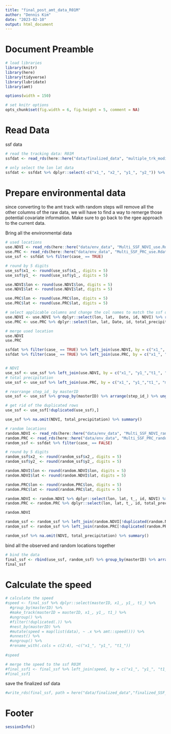 ```yaml
---
title: "final_post_amt_data_R01M"
author: "Dennis Kim"
date: "2023-02-10"
output: html_document
---
```


# Document Preamble 
```r
# load libraries
library(knitr)
library(here)
library(tidyverse)
library(lubridate)
library(amt)

options(width = 150)

# set knitr options 
opts_chunk$set(fig.width = 6, fig.height = 5, comment = NA)
```

# Read Data

ssf data
```r
# read the tracking data: R01M
ssfdat <- read_rds(here::here("data/finalized_data", "multiple_trk_modified.Rdata"))

# only select the lon lat data
ssfdat <- ssfdat %>% dplyr::select(-c("x1_", "x2_", "y1_", "y2_")) %>% rename(., x1_ = coords.x1, y1_ = coords.y1, x2_ = coords.x2, y2_ = coords.y2)
```

# Prepare environmental data
since converting to the amt track with random steps will remove all the other columns of the raw data, we will have to find a way to remerge those potential covariate information. Make sure to go back to the rgee approach to the current data.

Bring all the environmental data 
```r
# used locations 
use.NDVI <- read_rds(here::here("data/env_data", "Multi_SSF_NDVI_use.Rdata"))
use.PRC <- read_rds(here::here("data/env_data", "Multi_SSF_PRC_use.Rdata"))
use_ssf <- ssfdat %>% filter(case_ == TRUE)

# round by 5 digits 
use_ssf$x1_ <- round(use_ssf$x1_, digits = 5)
use_ssf$y1_ <- round(use_ssf$y1_, digits = 5)

use.NDVI$lon <- round(use.NDVI$lon, digits = 5)
use.NDVI$lat <- round(use.NDVI$lat, digits = 5)

use.PRC$lon <- round(use.PRC$lon, digits = 5)
use.PRC$lat <- round(use.PRC$lat, digits = 5)

# select applicable columns and change the col names to match the ssf data
use.NDVI <- use.NDVI %>% dplyr::select(lon, lat,  Date, id, NDVI) %>% rename_with(.cols = c(1:4), ~c("x1_","y1_","t1_", "masterID"))
use.PRC <- use.PRC %>% dplyr::select(lon, lat, Date, id, total_precipitation) %>% rename_with(.cols = c(1:4), ~c("x1_", "y1_", "t1_","masterID"))

# merge used location 
use.NDVI
use.PRC

ssfdat %>% filter(case_ == TRUE) %>% left_join(use.NDVI, by = c("x1_", "y1_","t1_", "masterID")) %>% summary()
ssfdat %>% filter(case_ == TRUE) %>% left_join(use.PRC, by = c("x1_", "y1_","t1_", "masterID")) %>% summary()


# NDVI
use_ssf <- use_ssf %>% left_join(use.NDVI, by = c("x1_", "y1_","t1_", "masterID"))
# total precipitation
use_ssf <- use_ssf %>% left_join(use.PRC, by = c("x1_", "y1_","t1_", "masterID"))

# rearrange step_id_ by masterID
use_ssf <- use_ssf %>% group_by(masterID) %>% arrange(step_id_) %>% ungroup()

# get rid of the duplicated rows
use_ssf <- use_ssf[!duplicated(use_ssf),]

use_ssf %>% na.omit(NDVI, total_precipitation) %>% summary()
```

```r
# random locations 
random.NDVI <- read_rds(here::here("data/env_data", "Multi_SSF_NDVI_random.Rdata"))
random.PRC <- read_rds(here::here("data/env_data", "Multi_SSF_PRC_random.Rdata"))
random_ssf <- ssfdat %>% filter(case_ == FALSE)

# round by 5 digits 
random_ssf$x2_ <- round(random_ssf$x2_, digits = 5)
random_ssf$y2_ <- round(random_ssf$y2_, digits = 5)

random.NDVI$lon <- round(random.NDVI$lon, digits = 5)
random.NDVI$lat <- round(random.NDVI$lat, digits = 5)

random.PRC$lon <- round(random.PRC$lon, digits = 5)
random.PRC$lat <- round(random.PRC$lat, digits = 5)

random.NDVI <- random.NDVI %>% dplyr::select(lon, lat, t_, id, NDVI) %>% rename_with(.cols = c(1:4), ~c("x2_", "y2_", "t2_","masterID"))
random.PRC <- random.PRC %>% dplyr::select(lon, lat, t_, id, total_precipitation) %>% rename_with(.cols = c(1:4), ~c("x2_", "y2_", "t2_","masterID"))

random.NDVI

random_ssf <- random_ssf %>% left_join(random.NDVI[!duplicated(random.NDVI),], by = c("x2_", "y2_", "t2_", "masterID")) # NDVI
random_ssf <- random_ssf %>% left_join(random.PRC[!duplicated(random.PRC),], by = c("x2_", "y2_", "t2_", "masterID")) # total precipitation

random_ssf %>% na.omit(NDVI, total_precipitation) %>% summary()
```

bind all the observed and random locations together 
```r
# bind the data
final_ssf <- rbind(use_ssf, random_ssf) %>% group_by(masterID) %>% arrange(step_id_) %>% ungroup()
final_ssf
```

# Calculate the speed
```r
# calculate the speed 
#speed <- final_ssf %>% dplyr::select(masterID, x1_, y1_, t1_) %>%
  #group_by(masterID) %>%
  #make_track(masterID = masterID, x1_, y1_, t1_) %>%
  #ungroup() %>%
  #filter(!duplicated(.)) %>% 
  #nest_by(masterID) %>% 
  #mutate(speed = map(list(data), ~ .x %>% amt::speed())) %>% 
  #unnest() %>% 
  #ungroup() %>% 
  #rename_with(.cols = c(2:4), ~c("x1_", "y1_", "t1_"))
  
#speed

# merge the speed to the ssf R01M 
#final_ssf1 <- final_ssf %>% left_join(speed, by = c("x1_", "y1_", "t1_", "masterID"))
#final_ssf1
```

save the finalized ssf data 
```r
#write_rds(final_ssf, path = here("data/finalized_data","finalized_SSF_Multi.Rdata"))
```

# Footer
```r
sessionInfo()
```